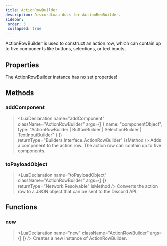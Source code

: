 ```yaml
---
title: ActionRowBuilder
description: DiscordLuau docs for ActionRowBuilder.
sidebar:
 order: 3
 collapsed: true
---
```

[//]: # (This file was automatically compiled through the Generator luau code under this repository)
[//]: # (if you want to edit the documentation of discord-luau, please write changes)
[//]: # (to the discord-luau repository itself, we extract the comments from discord-luau and translate)
[//]: # (them into markdown files that Nextra can interpret!)

[//]: # (----- DOCUMENT IMPORTS ----- )


[//]: # (----- DOCUMENT DESCRIPTION ----- )

ActionRowBuilder is used to construct an action row, which can contain up to five components like buttons, selections, or text inputs.

[//]: # (----- DOCUMENT PROPERTIES ----- )

## Properties

The ActionRowBuilder instance has no set properties!

[//]: # (----- DOCUMENT METHODS ----- )

## Methods

### addComponent

> <LuaDeclaration name="addComponent" className="ActionRowBuilder" args={[ { name: "componentObject", type: "ActionRowBuilder | ButtonBuilder | SelectionBuilder | TextInputBuilder" } ]} returnType="Builders.Interface.ActionRowBuilder" isMethod />
Adds a component to the action row. The action row can contain up to five components.
### toPayloadObject

> <LuaDeclaration name="toPayloadObject" className="ActionRowBuilder" args={[  ]} returnType="Network.Resolvable" isMethod />
Converts the action row to a JSON object that can be sent to the Discord API.

[//]: # (----- DOCUMENT FUNCTIONS ----- )

## Functions

### new

> <LuaDeclaration name="new" className="ActionRowBuilder" args={[  ]} />
Creates a new instance of ActionRowBuilder.

